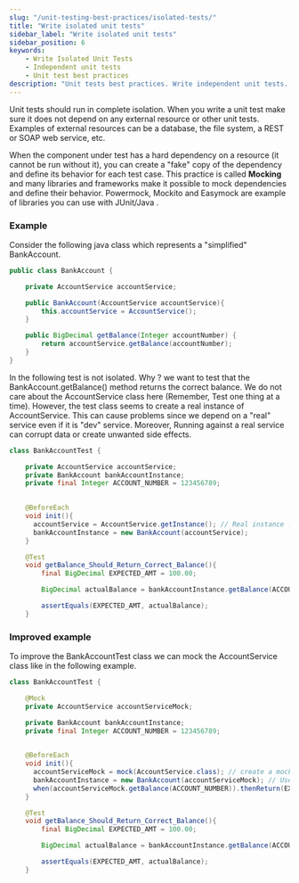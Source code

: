 ```yaml
---
slug: "/unit-testing-best-practices/isolated-tests/"
title: "Write isolated unit tests"
sidebar_label: "Write isolated unit tests"
sidebar_position: 6
keywords:
    - Write Isolated Unit Tests
    - Independent unit tests
    - Unit test best practices
description: "Unit tests best practices. Write independent unit tests. Write isolated unit tests."
---
```


Unit tests should run in complete isolation. When you write a unit test make sure it does not depend on any external resource or other unit tests.
Examples of external resources can be a database, the file system, a REST or SOAP web service, etc.

When the component under test has a hard dependency on a resource (it cannot be run without it), you can create a "fake" copy of the dependency and define its behavior for each test case. This practice is called **Mocking** and many libraries and frameworks make it possible to mock dependencies and define their behavior.
Powermock, Mockito and Easymock are example of libraries you can use with JUnit/Java .

### Example

Consider the following java class which represents a "simplified" BankAccount.

```java
public class BankAccount {

    private AccountService accountService;

    public BankAccount(AccountService accountService){
        this.accountService = AccountService();
    }

    public BigDecimal getBalance(Integer accountNumber) {
        return accountService.getBalance(accountNumber);
    }
}
```

In the following test is not isolated. Why ? we want to test that the BankAccount.getBalance() method returns the correct balance. 
We do not care about the AccountService class here (Remember, Test one thing at a time). However, the test class seems to create a real instance of AccountService.
This can cause problems since we depend on a "real" service even if it is "dev" service. 
Moreover, Running against a real service can corrupt data or create unwanted side effects.

```java
class BankAccountTest {

    private AccountService accountService;
    private BankAccount bankAccountInstance;
    private final Integer ACCOUNT_NUMBER = 123456789;
    

    @BeforeEach
    void init(){
      accountService = AccountService.getInstance(); // Real instance !
      bankAccountInstance = new BankAccount(accountService);
    }

    @Test
    void getBalance_Should_Return_Correct_Balance(){
        final BigDecimal EXPECTED_AMT = 100.00;

        BigDecimal actualBalance = bankAccountInstance.getBalance(ACCOUNT_NUMBER);

        assertEquals(EXPECTED_AMT, actualBalance);
    }
```

### Improved example

To improve the BankAccountTest class we can mock the AccountService class like in the following example.

```java
class BankAccountTest {

    @Mock
    private AccountService accountServiceMock;

    private BankAccount bankAccountInstance;
    private final Integer ACCOUNT_NUMBER = 123456789;
    

    @BeforeEach
    void init(){
      accountServiceMock = mock(AccountService.class); // create a mock
      bankAccountInstance = new BankAccount(accountServiceMock); // Use the mock
      when(accountServiceMock.getBalance(ACCOUNT_NUMBER)).thenReturn(EXPECTED_AMT); // Define the behavior
    }

    @Test
    void getBalance_Should_Return_Correct_Balance(){
        final BigDecimal EXPECTED_AMT = 100.00;

        BigDecimal actualBalance = bankAccountInstance.getBalance(ACCOUNT_NUMBER);

        assertEquals(EXPECTED_AMT, actualBalance);
    }
```
